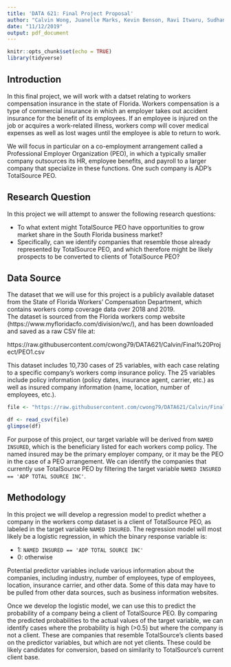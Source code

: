---
title: 'DATA 621: Final Project Proposal'
author: "Calvin Wong, Juanelle Marks, Kevin Benson, Ravi Itwaru, Sudhan Maharjan"
date: "11/12/2019"
output: pdf_document
---

```{r setup, include=FALSE}
knitr::opts_chunk$set(echo = TRUE)
library(tidyverse)
```

## Introduction

In this final project, we will work with a datset relating to workers compensation insurance in the state of Florida.  Workers compensation is a type of commercial insurance in which an employer takes out accident insurance for the benefit of its employees.  If an employee is injured on the job or acquires a work-related illness, workers comp will cover medical expenses as well as lost wages until the employee is able to return to work. 

We will focus in particular on a co-employment arrangement called a Professional Employer Organization (PEO), in which a typically smaller company outsources its HR, employee benefits, and payroll to a larger company that specialize in these functions.  One such company is ADP's TotalSource PEO.

## Research Question

In this project we will attempt to answer the following research questions:

* To what extent might TotalSource PEO have opportunities to grow market share in the South Florida business market?  
* Specifically, can we identify companies that resemble those already represented by TotalSource PEO, and which therefore might be likely prospects to be converted to clients of TotalSource PEO?

## Data Source

The dataset that we will use for this project is a publicly available dataset from the State of Florida Workers’ Compensation Department, which contains workers comp coverage data over 2018 and 2019.  
The dataset is sourced from the Florida workers comp website (https://www.myfloridacfo.com/division/wc/), and has been downloaded and saved as a raw CSV file at:

https://raw.githubusercontent.com/cwong79/DATA621/Calvin/Final%20Project/PEO1.csv

This dataset includes 10,730 cases of 25 variables, with each case relating to a specific company's workers comp insurance policy.  The 25 variables include policy information (policy dates, insurance agent, carrier, etc.) as well as insured company information (name, location, number of employees, etc.).

```{r echo = FALSE, cache = TRUE, message = FALSE, warning = FALSE}
file <- "https://raw.githubusercontent.com/cwong79/DATA621/Calvin/Final%20Project/PEO1.csv"

df <- read_csv(file)
glimpse(df)
```

For purpose of this project, our target variable will be derived from `NAMED INSURED`, which is the beneficiary listed for each workers comp policy.  The named insured may be the primary employer company, or it may be the PEO in the case of a PEO arrangement.  We can identify the companies that currently use TotalSource PEO by filtering the target variable `NAMED INSURED == 'ADP TOTAL SOURCE INC'`.

## Methodology

In this project we will develop a regression model to predict whether a company in the workers comp dataset is a client of TotalSource PEO, as labeled in the target variable `NAMED INSURED`.  The regression model will most likely be a logistic regression, in which the binary response variable is:

* 1: `NAMED INSURED == 'ADP TOTAL SOURCE INC'`
* 0: otherwise

Potential predictor variables include various information about the companies, including industry, number of employees, type of employees, location, insurance carrier, and other data.  Some of this data may have to be pulled from other data sources, such as business information websites.

Once we develop the logistic model, we can use this to predict the probability of a company being a client of TotalSource PEO.  By comparing the predicted probabilities to the actual values of the target variable, we can identify cases where the probability is high (>0.5) but where the company is not a client.  These are companies that resemble TotalSource's clients based on the predictor variables, but which are not yet clients.  These could be likely candidates for conversion, based on similarity to TotalSource's current client base.